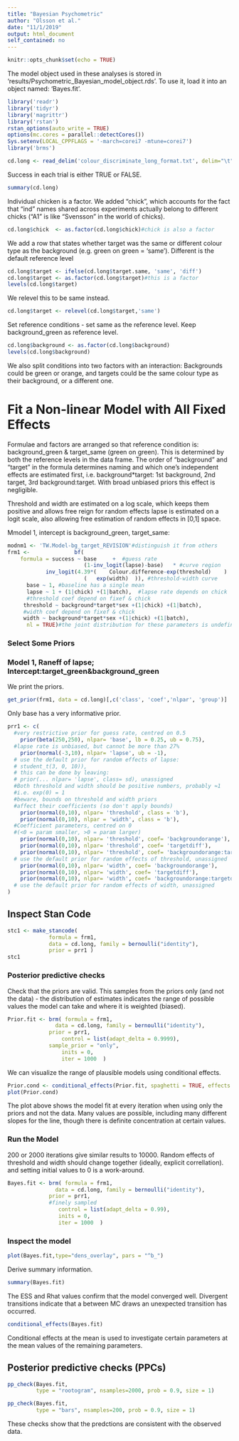 ```yaml
---
title: "Bayesian Psychometric"
author: "Olsson et al."
date: "11/1/2019"
output: html_document
self_contained: no
---
```


```r
knitr::opts_chunk$set(echo = TRUE)
```

The model object used in these analyses is stored in 'results/Psychometric_Bayesian_model_object.rds'. To use it, load it into an object named: 'Bayes.fit'.

```r
library('readr')
library('tidyr')
library('magrittr')
library('rstan')
rstan_options(auto_write = TRUE)
options(mc.cores = parallel::detectCores())
Sys.setenv(LOCAL_CPPFLAGS = '-march=corei7 -mtune=corei7')
library('brms')
```


```r
cd.long <- read_delim('colour_discriminate_long_format.txt', delim="\t")
```

Success in each trial is either TRUE or FALSE. 

```r
summary(cd.long)
```


Individual chicken is a factor. We added "chick", which accounts for the fact that "ind" names shared across experiments actually belong to different chicks ("A1" is like "Svensson" in the world of chicks).

```r
cd.long$chick  <- as.factor(cd.long$chick)#chick is also a factor
```

We add a row that states whether target was the same or different colour type as the background (e.g. green on green = 'same'). Different is the default reference level

```r
cd.long$target <- ifelse(cd.long$target.same, 'same', 'diff')
cd.long$target <- as.factor(cd.long$target)#this is a factor
levels(cd.long$target)
```

We relevel this to be same instead.

```r
cd.long$target <- relevel(cd.long$target,'same')
```


Set reference conditions - set same as the reference level. Keep background_green as reference level.

```r
cd.long$background <- as.factor(cd.long$background)
levels(cd.long$background)
```

We also split conditions into two factors with an interaction: Backgrounds could be green or orange, and targets could be the same colour type as their background, or a different one.


#	Fit a Non-linear Model with All Fixed Effects		

Formulae and factors are arranged so that reference condition is: background_green & target_same (green on green). This is determined by both the reference levels in the data frame. The order of "background" and "target" in the formula determines naming
 and which one's independent effects are estimated first, i.e. background*target: 1st background, 2nd target, 3rd background:target. With broad unbiased priors this effect is negligible.

Threshold and width are estimated on a log scale, which keeps them positive and allows free reign for random effects lapse is estimated on a logit scale, also allowing free estimation of random effects in [0,1] space.

Mmodel 1, intercept is background_green, target_same:

```r
modnm1 <- 'TW.Model-bg_target_REVISION'#distinguish it from others
frm1 <-              bf(
	formula = success ~ base	 +	#guess rate
						(1-inv_logit(lapse)-base) 	* #curve region
			inv_logit(4.39*(	Colour.difference-exp(threshold)	) 	/
						(	exp(width)	)), #threshold-width curve
	  base ~ 1, #baseline has a single mean
	  lapse ~ 1 + (1|chick) +(1|batch),  #lapse rate depends on chick
	  #threshold coef depend on fixef & chick
	 threshold ~ background*target*sex +(1|chick) +(1|batch),
	 #width coef depend on fixef & chick
	 width ~ background*target*sex +(1|chick) +(1|batch),
      nl = TRUE)#the joint distribution for these parameters is undefined, and therefore the parameters themselves are "nonlinear"
```




###	Select Some Priors												

###	Model 1, Raneff of lapse; Intercept:target_green&background_green	

We print the priors.

```r
get_prior(frm1, data = cd.long)[,c('class', 'coef','nlpar', 'group')]
```

Only base has a very informative prior.

```r
prr1 <- c(
  #very restrictive prior for guess rate, centred on 0.5
	prior(beta(250,250), nlpar= 'base', lb = 0.25, ub = 0.75),
  #lapse rate is unbiased, but cannot be more than 27%
	prior(normal(-3,10), nlpar= 'lapse', ub = -1),
  # use the default prior for random effects of lapse:
  #	student_t(3, 0, 10)),
  # this can be done by leaving:
  #	prior(... nlpar= 'lapse', class= sd), unassigned
  #Both threshold and width should be positive numbers, probably ≈1
  #i.e. exp(0) = 1
  #beware, bounds on threshold and width priors
  #affect their coefficients (so don't apply bounds)
	prior(normal(0,10), nlpar= 'threshold', class = 'b'),
	prior(normal(0,10), nlpar = 'width', class = 'b'),
  #Coefficient parameters, centred on 0
  #(<0 = param smaller, >0 = param larger)
	prior(normal(0,10), nlpar= 'threshold', coef= 'backgroundorange'),
	prior(normal(0,10), nlpar= 'threshold', coef= 'targetdiff'),
	prior(normal(0,10), nlpar= 'threshold', coef= 'backgroundorange:targetdiff'),
  # use the default prior for random effects of threshold, unassigned
	prior(normal(0,10), nlpar= 'width', coef= 'backgroundorange'),
	prior(normal(0,10), nlpar= 'width', coef= 'targetdiff'),
	prior(normal(0,10), nlpar= 'width', coef= 'backgroundorange:targetdiff')#,
  # use the default prior for random effects of width, unassigned
)
```


##	Inspect Stan Code	

```r
stc1 <- make_stancode( 
			 formula = frm1,
 	         data = cd.long, family = bernoulli("identity"), 
             prior = prr1 )
stc1
```

### Posterior predictive checks

Check that the priors are valid. This samples from the priors only (and not the data) - the distribution of estimates indicates the range of possible values the model can take and where it is weighted (biased). 

```r
Prior.fit <- brm( formula = frm1,
 	           data = cd.long, family = bernoulli("identity"), 
             prior = prr1,
        		 control = list(adapt_delta = 0.9999),
             sample_prior = "only",
        		 inits = 0,
        		 iter = 1000  )
```

We can visualize the range of plausible models using conditional effects.

```r
Prior.cond <- conditional_effects(Prior.fit, spaghetti = TRUE, effects = "Colour.difference")
plot(Prior.cond)
```

The plot above shows the model fit at every iteration when using only the priors and not the data. Many values are possible, including many different slopes for the line, though there is definite concentration at certain values. 

###	Run the Model	

200 or 2000 iterations give similar results to 10000. Random effects of threshold and width should change together (ideally, explicit correllation). and setting initial values to 0 is a work-around.

```r
Bayes.fit <- brm( formula = frm1,
 	           data = cd.long, family = bernoulli("identity"), 
             prior = prr1,
             #finely sampled
        		control = list(adapt_delta = 0.99),
        		inits = 0,
        		iter = 1000  )
```
 
### Inspect the model

```r
plot(Bayes.fit,type="dens_overlay", pars = "^b_")
```


Derive summary information. 

```r
summary(Bayes.fit)
```

The ESS and Rhat values confirm that the model converged well. Divergent transitions indicate that a between MC draws an unexpected transition has occurred. 

```r
conditional_effects(Bayes.fit)
```

Conditional effects at the mean is used to investigate certain parameters at the mean values of the remaining parameters. 

## Posterior predictive checks (PPCs)

```r
pp_check(Bayes.fit,
         type = "rootogram", nsamples=2000, prob = 0.9, size = 1)
```


```r
pp_check(Bayes.fit,
         type = "bars", nsamples=200, prob = 0.9, size = 1)
```


These checks show that the predctions are consistent with the observed data.


